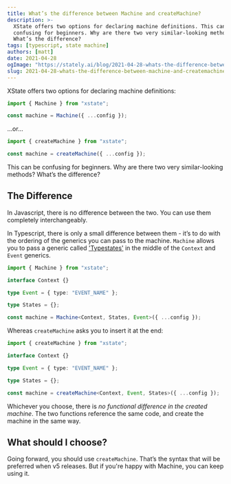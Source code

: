 ```yaml
---
title: What’s the difference between Machine and createMachine?
description: >-
  XState offers two options for declaring machine definitions. This can be
  confusing for beginners. Why are there two very similar-looking methods?
  What’s the difference?
tags: [typescript, state machine]
authors: [matt]
date: 2021-04-28
ogImage: "https://stately.ai/blog/2021-04-28-whats-the-difference-between-machine-and-createmachine.png"
slug: 2021-04-28-whats-the-difference-between-machine-and-createmachine
---
```


<head>
  <link rel="canonical" href="https://dev.to/mpocock1/xstate-what-s-the-difference-between-machine-and-createmachine-15h1" />
</head>

XState offers two options for declaring machine definitions:

```ts
import { Machine } from "xstate";

const machine = Machine({ ...config });
```

…or…

```ts
import { createMachine } from "xstate";

const machine = createMachine({ ...config });
```

This can be confusing for beginners. Why are there two very similar-looking methods? What’s the difference?

<!--truncate-->

## The Difference

In Javascript, there is no difference between the two. You can use them completely interchangeably.

In Typescript, there is only a small difference between them - it’s to do with the ordering of the generics you can pass to the machine. `Machine` allows you to pass a generic called ['Typestates'](https://xstate.js.org/docs/guides/typescript.html#typestates) in the middle of the `Context` and `Event` generics.

```ts
import { Machine } from "xstate";

interface Context {}

type Event = { type: "EVENT_NAME" };

type States = {};

const machine = Machine<Context, States, Event>({ ...config });
```

Whereas `createMachine` asks you to insert it at the end:

```ts
import { createMachine } from "xstate";

interface Context {}

type Event = { type: "EVENT_NAME" };

type States = {};

const machine = createMachine<Context, Event, States>({ ...config });
```

Whichever you choose, there is _no functional difference in the created machine_. The two functions reference the same code, and create the machine in the same way.

## What should I choose?

Going forward, you should use `createMachine`. That’s the syntax that will be preferred when v5 releases. But if you're happy with Machine, you can keep using it.
